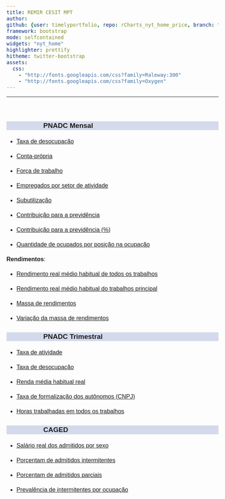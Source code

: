 ```yaml
---
title: REMIR CESIT MPT
author: 
github: {user: timelyportfolio, repo: rCharts_nyt_home_price, branch: "gh-pages"}
framework: bootstrap
mode: selfcontained
widgets: "nyt_home"
highlighter: prettify
hitheme: twitter-bootstrap
assets:
  css:
    - "http://fonts.googleapis.com/css?family=Raleway:300"
    - "http://fonts.googleapis.com/css?family=Oxygen"
---
```


<style>
body{
  font-family: 'Oxygen', sans-serif;
  font-size: 16px;
  line-height: 24px;
}

h1,h2,h3,h4 {
  font-family: 'Raleway', sans-serif;
}

.container { width: 1000px; }
h3 {
  background-color: #D4DAEC;
  text-indent: 100px; 
}
h4 {
  text-indent: 100px;
}

g-table-intro h4 {
  text-indent: 0px;
}
</style>




---
<br/>

### PNADC Mensal

  * <a href="https://arthurwelle.github.io/REMIR/PNADCMensal_TaxadeDesocupacao.html"> Taxa de desocupação </a>
  
  * <a href="https://arthurwelle.github.io/REMIR/PNADCMensal_Conta_Propria.html"> Conta-própria </a>
  
  * <a href="https://arthurwelle.github.io/REMIR/PNADCMensal_CondicaodeAtividade.html"> Força de trabalho </a>
  
  * <a href="https://arthurwelle.github.io/REMIR/PNADCMensal_Grupamentos_Atividades.html"> Empregados por setor de atividade </a>
  
  * <a href="https://arthurwelle.github.io/REMIR/PNADCT_Subutilizacao.html"> Subutilização </a>

  * <a href="https://arthurwelle.github.io/REMIR/PNADCMensal_Contribuintes.html"> Contribuição para a previdência </a>
    
  * <a href="https://arthurwelle.github.io/REMIR/PNADCMensal_Percentual_Contribuintes.html"> Contribuição para a previdência (%) </a>
  
  * <a href="https://arthurwelle.github.io/REMIR/PNADCMensal_Posicao_Ocupacao1.html"> Quantidade de ocupados por posição na ocupação </a>


**Rendimentos**: 
  
  * <a href="https://arthurwelle.github.io/REMIR/PNADCT_RendaMedia.html"> Rendimento real médio habitual de todos os trabalhos </a> 
  
  * <a href="https://arthurwelle.github.io/REMIR/PNADCMensal_RendaMédia_TrabalhoPrincipal.html">Rendimento real médio habitual do trabalhos principal </a>
    
  * <a href="https://arthurwelle.github.io/REMIR/PNADCMensal_Massa_Rendimento.html"> Massa de rendimentos </a>
  
  * <a href="https://arthurwelle.github.io/REMIR/PNADCMensal_Variacao_Massa_Rendimentos.html"> Variação da massa de rendimentos </a>
  
  
  
  
  
### PNADC Trimestral

  * <a href="https://arthurwelle.github.io/REMIR/PNADCT_Tx_Atividade.html"> Taxa de atividade </a> 
  
  * <a href="https://arthurwelle.github.io/REMIR/PNADCT_TxDesocup.html"> Taxa de desocupação </a>
  
  * <a href="https://arthurwelle.github.io/REMIR/PNADCT_RendaMedia.html"> Renda média habitual real </a> 
  
  * <a href="https://arthurwelle.github.io/REMIR/PNADCT_Tx_AutonomoComCNPJ.html"> Taxa de formalização dos autônomos (CNPJ) </a> 
  
  * <a href="https://arthurwelle.github.io/REMIR/PNADC_HorasTrab.html"> Horas trabalhadas em todos os trabalhos </a> 
  
  
  
  
  
  
### CAGED
  * <a href="https://arthurwelle.github.io/REMIR/Caged_SalAdmDesl_Sexo.html"> Salário real dos admitidos por sexo </a> 
  
  * <a href="https://arthurwelle.github.io/REMIR/Caged_Adm_Intermitentes.html"> Porcentam de admitidos intermitentes </a> 
  
  * <a href="https://arthurwelle.github.io/REMIR/Caged_Adm_Parciais.html"> Porcentam de admitidos parciais </a> 

  * <a href="https://arthurwelle.github.io/REMIR/Caged_Adm_Intermitentes_Ocupacao.html"> Prevalência de intermitentes por ocupação </a> 
  